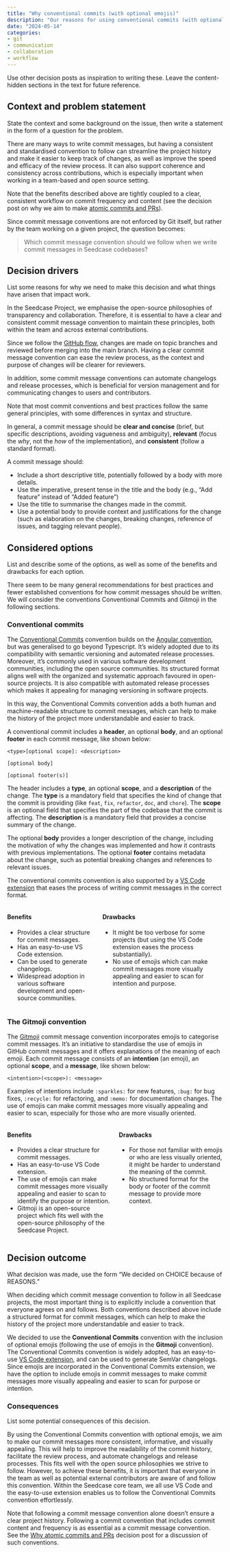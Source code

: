 ```yaml
---
title: "Why conventional commits (with optional emojis)"
description: "Our reasons for using conventional commits (with optional emojis following the Gitmoji convention) across Seedcase repositories."
date: "2024-05-14"
categories:
- git
- communication
- collaboration
- workflow
---
```


::: content-hidden
Use other decision posts as inspiration to writing these. Leave the
content-hidden sections in the text for future reference.
:::

## Context and problem statement

::: content-hidden
State the context and some background on the issue, then write a
statement in the form of a question for the problem.
:::

There are many ways to write commit messages, but having a consistent
and standardised convention to follow can streamline the project history
and make it easier to keep track of changes, as well as improve the
speed and efficacy of the review process. It can also support coherence
and consistency across contributions, which is especially important when
working in a team-based and open source setting.

::: callout-caution
Note that the benefits described above are tightly coupled to a clear,
consistent workflow on commit frequency and content (see the decision
post on why we aim to make [atomic commits and
PRs](why-atomic-commits.qmd)).
:::

Since commit message conventions are not enforced by Git itself, but
rather by the team working on a given project, the question becomes:

> Which commit message convention should we follow when we write commit
> messages in Seedcase codebases?

## Decision drivers

::: content-hidden
List some reasons for why we need to make this decision and what things
have arisen that impact work.
:::

In the Seedcase Project, we emphasise the open-source philosophies of
transparency and collaboration. Therefore, it is essential to have a
clear and consistent commit message convention to maintain these
principles, both within the team and across external contributions.

Since we follow the [GitHub flow](why-github-flow.qmd), changes are made
on topic branches and reviewed before merging into the main branch.
Having a clear commit message convention can ease the review process, as
the context and purpose of changes will be clearer for reviewers.

In addition, some commit message conventions can automate changelogs and
release processes, which is beneficial for version management and for
communicating changes to users and contributors.

::: callout-caution
Note that most commit conventions and best practices follow the same
general principles, with some differences in syntax and structure.

In general, a commit message should be **clear and concise** (brief, but
specific descriptions, avoiding vagueness and ambiguity), **relevant**
(focus the *why*, not the *how* of the implementation), and
**consistent** (follow a standard format).

A commit message should:

-   Include a short descriptive title, potentially followed by a body
    with more details.
-   Use the imperative, present tense in the title and the body (e.g.,
    "Add feature" instead of "Added feature")
-   Use the title to summarise the changes made in the commit.
-   Use a potential body to provide context and justifications for the
    change (such as elaboration on the changes, breaking changes,
    reference of issues, and tagging relevant people).
:::

## Considered options

::: content-hidden
List and describe some of the options, as well as some of the benefits
and drawbacks for each option.
:::

There seem to be many general recommendations for best practices and
fewer established conventions for how commit messages should be written.
We will consider the conventions Conventional Commits and Gitmoji in the
following sections.

### Conventional commits

The [Conventional Commits](https://www.conventionalcommits.org/)
convention builds on the [Angular
convention](https://github.com/angular/angular/blob/22b96b9/CONTRIBUTING.md#-commit-message-guidelines),
but was generalised to go beyond Typescript. It's widely adopted due to
its compatibility with semantic versioning and automated release
processes. Moreover, it's commonly used in various software development
communities, including the open source communities. Its structured
format aligns well with the organized and systematic approach favoured
in open-source projects. It is also compatible with automated release
processes which makes it appealing for managing versioning in software
projects.

In this way, the Conventional Commits convention adds a both human and
machine-readable structure to commit messages, which can help to make
the history of the project more understandable and easier to track.

A conventional commit includes a **header**, an optional **body**, and
an optional **footer** in each commit message, like shown below:

```         
<type>[optional scope]: <description>

[optional body]

[optional footer(s)]
```

The header includes a **type**, an optional **scope**, and a
**description** of the change. The **type** is a mandatory field that
specifies the kind of change that the commit is providing (like `feat`,
`fix`, `refactor`, `doc`, and `chore`). The **scope** is an optional
field that specifies the part of the codebase that the commit is
affecting. The **description** is a mandatory field that provides a
concise summary of the change.

The optional **body** provides a longer description of the change,
including the motivation of why the changes was implemented and how it
contrasts with previous implementations. The optional **footer**
contains metadata about the change, such as potential breaking changes
and references to relevant issues.

The conventional commits convention is also supported by a [VS Code
extension](https://marketplace.visualstudio.com/items?itemName=vivaxy.vscode-conventional-commits)
that eases the process of writing commit messages in the correct format.

::: columns
::: column
#### Benefits

-   Provides a clear structure for commit messages.
-   Has an easy-to-use VS Code extension.
-   Can be used to generate changelogs.
-   Widespread adoption in various software development and open-source
    communities.
:::

::: column
#### Drawbacks

-   It might be too verbose for some projects (but using the VS Code
    extension eases the process substantially).
-   No use of emojis which can make commit messages more visually
    appealing and easier to scan for intention and purpose.
:::
:::

### The Gitmoji convention

The [Gitmoji](https://gitmoji.dev/) commit message convention
incorporates emojis to categorise commit messages. It's an initiative to
standardise the use of emojis in GitHub commit messages and it offers
explanations of the meaning of each emoji. Each commit message consists
of an **intention** (an emoji), an optional **scope**, and a
**message**, like shown below:

```         
<intention>(<scope>): <message>
```

Examples of intentions include `:sparkles:` for new features, `:bug:`
for bug fixes, `:recycle:` for refactoring, and `:memo:` for
documentation changes. The use of emojis can make commit messages more
visually appealing and easier to scan, especially for those who are more
visually oriented.

::: columns
::: column
#### Benefits

-   Provides a clear structure for commit messages.
-   Has an easy-to-use VS Code extension.
-   The use of emojis can make commit messages more visually appealing
    and easier to scan to identify the purpose or intention.
-   Gitmoji is an open-source project which fits well with the
    open-source philosophy of the Seedcase Project.
:::

::: column
#### Drawbacks

-   For those not familiar with emojis or who are less visually
    oriented, it might be harder to understand the meaning of the
    commit.
-   No structured format for the body or footer of the commit message to
    provide more context.
:::
:::

## Decision outcome

::: content-hidden
What decision was made, use the form "We decided on CHOICE because of
REASONS."
:::

When deciding which commit message convention to follow in all Seedcase
projects, the most important thing is to explicitly include a convention
that everyone agrees on and follows. Both conventions described above
include a structured format for commit messages, which can help to make
the history of the project more understandable and easier to track.

We decided to use the **Conventional Commits** convention with the
inclusion of optional emojis (following the use of emojis in the
**Gitmoji** convention). The Conventional Commits convention is widely
adopted, has an easy-to-use [VS Code
extension](https://marketplace.visualstudio.com/items?itemName=vivaxy.vscode-conventional-commits),
and can be used to generate SemVar changelogs. Since emojis are
incorporated in the Conventional Commits extension, we have the option
to include emojis in commit messages to make commit messages more
visually appealing and easier to scan for purpose or intention.

### Consequences

::: content-hidden
List some potential consequences of this decision.
:::

By using the Conventional Commits convention with optional emojis, we
aim to make our commit messages more consistent, informative, and
visually appealing. This will help to improve the readability of the
commit history, facilitate the review process, and automate changelogs
and release processes. This fits well with the open source philosophies
we strive to follow. However, to achieve these benefits, it is important
that everyone in the team as well as potential external contributors are
aware of and follow this convention. Within the Seedcase core team, we
all use VS Code and the easy-to-use extension enables us to follow the
Conventional Commits convention effortlessly.

Note that following a commit message convention alone doesn't ensure a
clear project history. Following a commit convention that includes
commit content and frequency is as essential as a commit message
convention. See the [Why atomic commits and
PRs](why-atomic-commits-and-prs.qmd) decision post for a discussion of
such conventions.
